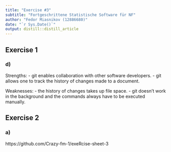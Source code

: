 ```yaml
---
title: "Exercise #3"
subtitle: "Fortgeschrittene Statistische Software für NF"
author: "Fedor Miasnikov (12886680)"
date: "`r Sys.Date()`"
output: distill::distill_article
---
```


## Exercise 1

### d)

Strengths:
- git enables collaboration with other software developers.
- git allows one to track the history of changes made to a document.

Weaknesses:
- the history of changes takes up file space.
- git doesn't work in the background and the commands always have to be executed manually.

## Exercise 2

### a)

https://github.com/Crazy-fm-1/exeRcise-sheet-3